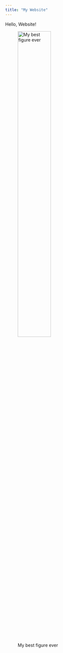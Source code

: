 ```yaml
---
title: "My Website"
---
```


Hello, Website!

![My best figure ever](figures/Rplot_smlai_homePage.png){ width=50% }
